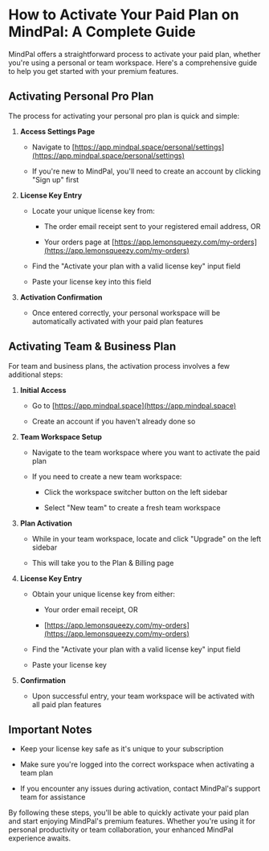 # How to Activate Your Paid Plan on MindPal: A Complete Guide

MindPal offers a straightforward process to activate your paid plan, whether you're using a personal or team workspace. Here's a comprehensive guide to help you get started with your premium features.

## Activating Personal Pro Plan

The process for activating your personal pro plan is quick and simple:

1.  **Access Settings Page**
    
    *   Navigate to [https://app.mindpal.space/personal/settings](https://app.mindpal.space/personal/settings)
        
    *   If you're new to MindPal, you'll need to create an account by clicking "Sign up" first
        
2.  **License Key Entry**
    
    *   Locate your unique license key from:
        
        *   The order email receipt sent to your registered email address, OR
            
        *   Your orders page at [https://app.lemonsqueezy.com/my-orders](https://app.lemonsqueezy.com/my-orders)
            
    *   Find the "Activate your plan with a valid license key" input field
        
    *   Paste your license key into this field
        
3.  **Activation Confirmation**
    
    *   Once entered correctly, your personal workspace will be automatically activated with your paid plan features
        

## Activating Team & Business Plan

For team and business plans, the activation process involves a few additional steps:

1.  **Initial Access**
    
    *   Go to [https://app.mindpal.space](https://app.mindpal.space)
        
    *   Create an account if you haven't already done so
        
2.  **Team Workspace Setup**
    
    *   Navigate to the team workspace where you want to activate the paid plan
        
    *   If you need to create a new team workspace:
        
        *   Click the workspace switcher button on the left sidebar
            
        *   Select "New team" to create a fresh team workspace
            
3.  **Plan Activation**
    
    *   While in your team workspace, locate and click "Upgrade" on the left sidebar
        
    *   This will take you to the Plan & Billing page
        
4.  **License Key Entry**
    
    *   Obtain your unique license key from either:
        
        *   Your order email receipt, OR
            
        *   [https://app.lemonsqueezy.com/my-orders](https://app.lemonsqueezy.com/my-orders)
            
    *   Find the "Activate your plan with a valid license key" input field
        
    *   Paste your license key
        
5.  **Confirmation**
    
    *   Upon successful entry, your team workspace will be activated with all paid plan features
        

## Important Notes

*   Keep your license key safe as it's unique to your subscription
    
*   Make sure you're logged into the correct workspace when activating a team plan
    
*   If you encounter any issues during activation, contact MindPal's support team for assistance
    

By following these steps, you'll be able to quickly activate your paid plan and start enjoying MindPal's premium features. Whether you're using it for personal productivity or team collaboration, your enhanced MindPal experience awaits.


<PageFooter />
